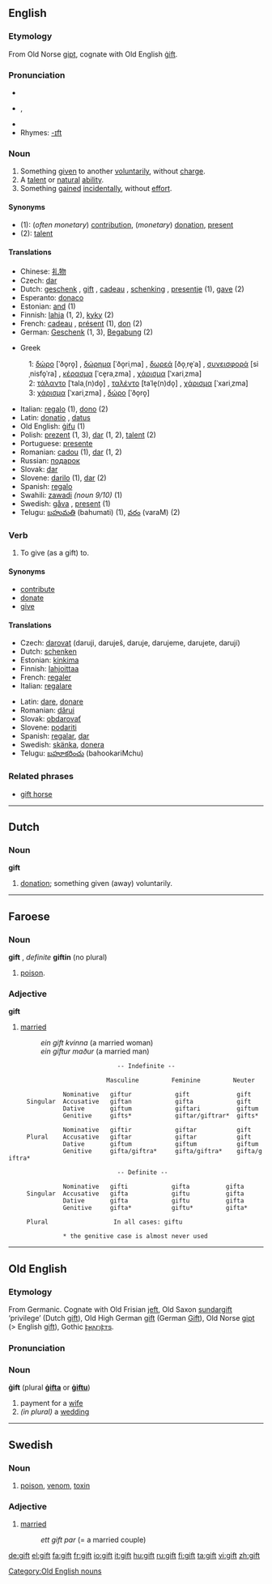 {{see|Gift}}
==English==

===Etymology===
From Old Norse [[gipt]], cognate with Old English [[gift#Old English|ġift]].

===Pronunciation===
*{{IPA|/ɡɪft/}}
*{{AHD|gĭft}}, {{SAMPA|/gIft/}}
*{{audio|en-us-gift.ogg|Audio (US)}}
*Rhymes: [[Rhymes:English:-ɪft|-ɪft]]

===Noun===
{{en-noun}}

# Something [[give]]n to another [[voluntarily]], without [[charge]].
# A [[talent]] or [[natural]] [[ability]].
# Something [[gain]]ed [[incidentally]], without [[effort]].

====Synonyms====
*(1): (''often monetary'') [[contribution]], (''monetary'') [[donation]], [[present]]
*(2): [[talent]]

====Translations====
{{rfc-trans}}
{{top}}
*Chinese: [[礼物]]
*Czech:  [[dar]] {{m}}
*Dutch: [[geschenk]] {{n}}, [[gift]] {{m}}, [[cadeau]] {{n}}, [[schenking]] {{f}}, [[presentje]] {{n}} (1), [[gave]] {{f}} (2)
*Esperanto: [[donaco]]
*Estonian: [[and#Estonian|and]] (1)
*Finnish: [[lahja]] (1, 2), [[kyky]] (2)
*French: [[cadeau]] {{m}}, [[présent]] {{m}} (1), [[don]] {{m}} (2)
*German: [[Geschenk]] {{n}} (1, 3), [[Begabung]] {{f}} (2)
{{mid}}
*Greek
:1: [[δώρο]] [ˈðo̞ro̞] {{n}}, [[δώρημα]] [ˈðo̞riˌma] {{n}}, [[δωρεά]] [ðo̞ˌre̞ˈa] {{f}}, [[συνεισφορά]] [siˌnisfo̞ˈra] {{f}}, [[κέρασμα]] [ˈce̞raˌzma] {{n}}, [[χάρισμα]] [ˈxariˌzma] {{n}}
:2: [[τάλαντο]] [ˈtalaˌ(n)do̞] {{n}}, [[ταλέντο]] [taˈle̞(n)do̞] {{n}}, [[χάρισμα]] [ˈxariˌzma] {{n}}
:3: [[χάρισμα]] [ˈxariˌzma] {{n}}, [[δώρο]] [ˈðo̞ro̞] {{n}}
*Italian: [[regalo]] {{m}} (1), [[dono]] {{m}} (2)
*Latin: [[donatio]] {{f}}, [[datus]] {{m}}
*Old English: [[gifu|ġifu]] {{f}} (1)
*Polish: [[prezent]] {{m}} (1, 3), [[dar]] {{m}} (1, 2), [[talent]] {{m}} (2)
*Portuguese: [[presente]] {{m}}
*Romanian: [[cadou]] {{n}} (1), [[dar]] {{n}} (1, 2)
*Russian: [[пoдaрoк]] {{m}}
*Slovak: [[dar]] {{m}}
*Slovene: [[darilo]] {{n}} (1), [[dar]] {{m}} (2)
*Spanish: [[regalo]] {{m}}
*Swahili: [[zawadi]] ''(noun 9/10)'' (1)
*Swedish: [[gåva]] {{c}}, [[present]] {{c}} (1)
*Telugu: [[బహుమతి]] (bahumati) (1), [[వరం]] (varaM) (2)
{{bottom}}

===Verb===
{{en-verb}}

# {{transitive}} To give (as a gift) to.

====Synonyms====
*[[contribute]]
*[[donate]]
*[[give]]

====Translations====
{{top}}
*Czech:  [[darovat]]  (daruji, daruješ, daruje, darujeme, darujete, darují)
*Dutch: [[schenken]]
*Estonian: [[kinkima]]
*Finnish: [[lahjoittaa]]
*French: [[regaler]]
*Italian: [[regalare]]
{{mid}}
*Latin: [[dare]], [[donare]]
*Romanian: [[dărui]]
*Slovak: [[obdarovať]]
*Slovene: [[podariti]]
*Spanish: [[regalar]], [[dar]]
*Swedish: [[skänka]], [[donera]]
*Telugu: [[బహూకరించు]] (bahookariMchu)
{{bottom}}

===Related phrases===
*[[gift horse]]

----

==Dutch==

===Noun===
'''gift''' {{n}}

# [[donation]]; something given (away) voluntarily.

----

==Faroese==

===Noun===
'''gift''' {{f}}, ''definite'' '''giftin''' (no plural)

# [[poison]].

===Adjective===
'''gift'''
{{en-adj}}

#[[married]]
#:''ein gift kvinna''  (a married woman)
#:''ein giftur maður'' (a married man)
{{rfc|conjugation table styles}}
                               -- Indefinite --

                            Masculine         Feminine         Neuter

                Nominative   giftur            gift             gift
      Singular  Accusative   giftan            gifta            gift
                Dative       giftum            giftari          giftum
                Genitive     gifts*            giftar/giftrar*  gifts*

                Nominative   giftir            giftar           gift 
      Plural    Accusative   giftar            giftar           gift
                Dative       giftum            giftum           giftum
                Genitive     gifta/giftra*     gifta/giftra*    gifta/giftra*

                               -- Definite --

                Nominative   gifti            gifta          gifta
      Singular  Accusative   gifta            giftu          gifta
                Dative       gifta            giftu          gifta
                Genitive     gifta*           giftu*         gifta*

      Plural                  In all cases: giftu

                * the genitive case is almost never used

----

==Old English==

===Etymology===
From Germanic.  Cognate with Old Frisian [[jeft]], Old Saxon [[sundargift]] ‘privilege’ (Dutch [[gift#Dutch|gift]]), Old High German [[gift#Old High German|gift]] (German [[Gift]]), Old Norse [[gipt]] (> English [[gift#English|gift]]), Gothic [[𐍆𐍂𐌰𐌲𐌹𐍆𐍄𐍃]].

===Pronunciation===
{{IPA|/jɪft/}}

===Noun===
'''ġift''' {{f}} (plural '''[[gifta|ġifta]]''' or '''[[giftu|ġiftu]]''')
# payment for a [[wife]]
# ''(in plural)'' a [[wedding]]

[[Category:Old English nouns]]

----

==Swedish==

===Noun===
{{sv-noun-reg-r-n|gift|gifte}}
# [[poison]], [[venom]], [[toxin]]

===Adjective===
{{sv-adj-abs|gift|gift}}
# [[married]]
#: ''ett gift par'' (= a married couple)

[[de:gift]]
[[el:gift]]
[[fa:gift]]
[[fr:gift]]
[[io:gift]]
[[it:gift]]
[[hu:gift]]
[[ru:gift]]
[[fi:gift]]
[[ta:gift]]
[[vi:gift]]
[[zh:gift]]